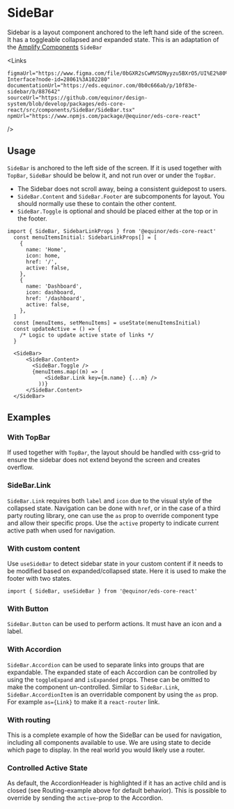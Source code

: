 
# SideBar

Sidebar is a layout component anchored to the left hand side of the screen. 
It has a toggleable collapsed and expanded state. This is an adaptation of the [Amplify Components](https://storybook-amplify-components.app.radix.equinor.com/?path=/docs/navigation-sidebar--primary) `SideBar`


<Links 
    
    figmaUrl="https://www.figma.com/file/0bGXR2sCwMVSDNyyzu5BXrO5/UI%E2%80%94User-Interface?node-id=28061%3A102280"
    documentationUrl="https://eds.equinor.com/0b0c666ab/p/10f83e-sidebar/b/887642"
    sourceUrl="https://github.com/equinor/design-system/blob/develop/packages/eds-core-react/src/components/SideBar/SideBar.tsx"
    npmUrl="https://www.npmjs.com/package/@equinor/eds-core-react"
/>

<Primary />
<PropsTable />

## Usage

`SideBar` is anchored to the left side of the screen. If it is used together with `TopBar`, 
`SideBar` should be below it, and not run over or under the `TopBar`.

<ul>
    <li>The Sidebar does not scroll away, being a consistent guidepost to users.</li>
    <li><code>SideBar.Content</code> and <code>SideBar.Footer</code> are subcomponents for layout. 
    You should normally use these to contain the other content.</li>
    <li><code>SideBar.Toggle</code> is optional and should be placed either at the top or in the footer.</li>
</ul>

```tsx
import { SideBar, SidebarLinkProps } from '@equinor/eds-core-react'
  const menuItemsInitial: SidebarLinkProps[] = [
    {
      name: 'Home',
      icon: home,
      href: '/',
      active: false,
    },
    {
      name: 'Dashboard',
      icon: dashboard,
      href: '/dashboard',
      active: false,
    },
  ]
  const [menuItems, setMenuItems] = useState(menuItemsInitial)
  const updateActive = () => {
    /* Logic to update active state of links */
  }

  <SideBar>
      <SideBar.Content>
        <SideBar.Toggle />
        {menuItems.map((m) => (
            <SideBar.Link key={m.name} {...m} />
          ))}
      </SideBar.Content>
  </SideBar>
```

## Examples

### With TopBar
If used together with `TopBar`, the layout should be handled with css-grid to ensure the sidebar does not extend beyond the screen and creates overflow.
<Canvas of={ComponentStories.WithTopbar} />

### SideBar.Link

`SideBar.Link` requires both `label` and `icon` due to the visual style of the collapsed state. 
Navigation can be done with `href`, or in the case of a third party routing library, one can use the `as` prop 
to override component type and allow their specific props. 
Use the `active` property to indicate current active path when used for navigation.
<Canvas of={ComponentStories.ActivePath} />

### With custom content

Use <code>useSideBar</code> to detect sidebar state in your custom content if it needs to be modified based on expanded/collapsed state. 
Here it is used to make the footer with two states.
```tsx
import { SideBar, useSideBar } from '@equinor/eds-core-react'
```
<Canvas of={ComponentStories.CustomContent} />

### With Button

`SideBar.Button` can be used to perform actions. It must have an icon and a label.
<Canvas of={ComponentStories.WithButton} />

### With Accordion

`SideBar.Accordion` can be used to separate links into groups that are expandable. The expanded state of each
Accordion can be controlled by using the `toggleExpand` and `isExpanded` props. These can be omitted
to make the component un-controlled. Similar to `SideBar.Link`,  `SideBar.AccordionItem` is an overridable component
by using the `as` prop. For example `as={Link}` to make it a `react-router` link.
<Canvas of={ComponentStories.WithAccordion} />

### With routing

This is a complete example of how the SideBar can be used for navigation, including all components available to use.
We are using state to decide which page to display. In the real world you would likely use a router.
<Canvas of={ComponentStories.WithRouting} />

### Controlled Active State

As default, the AccordionHeader is highlighted if it has an active child and is closed (see Routing-example above for default behavior).
This is possible to override by sending the `active`-prop to the Accordion.
<Canvas of={ComponentStories.ControlledActiveState} />


